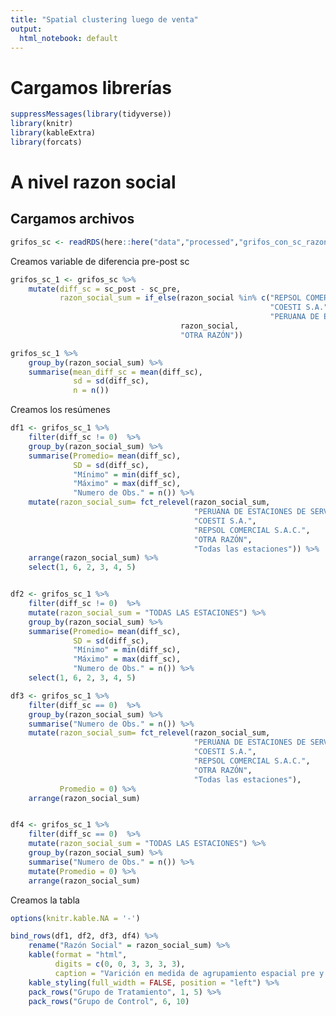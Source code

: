 ```yaml
---
title: "Spatial clustering luego de venta"
output:
  html_notebook: default
---
```


# Cargamos librerías

```r
suppressMessages(library(tidyverse))
library(knitr)
library(kableExtra)
library(forcats)

```

# A nivel razon social

## Cargamos archivos

```r
grifos_sc <- readRDS(here::here("data","processed","grifos_con_sc_razon_social.RDS"))
```

Creamos variable de diferencia pre-post sc

```r



grifos_sc_1 <- grifos_sc %>% 
    mutate(diff_sc = sc_post - sc_pre,
           razon_social_sum = if_else(razon_social %in% c("REPSOL COMERCIAL S.A.C.", 
                                                          "COESTI S.A.", 
                                                          "PERUANA DE ESTACIONES DE SERVICIOS S.A.C."),
                                      razon_social,
                                      "OTRA RAZÓN"))

grifos_sc_1 %>% 
    group_by(razon_social_sum) %>%
    summarise(mean_diff_sc = mean(diff_sc),
              sd = sd(diff_sc),
              n = n())
```

Creamos los resúmenes

```r
df1 <- grifos_sc_1 %>% 
    filter(diff_sc != 0)  %>%
    group_by(razon_social_sum) %>%
    summarise(Promedio= mean(diff_sc),
              SD = sd(diff_sc),
              "Mínimo" = min(diff_sc),
              "Máximo" = max(diff_sc),
              "Numero de Obs." = n()) %>%
    mutate(razon_social_sum= fct_relevel(razon_social_sum, 
                                         "PERUANA DE ESTACIONES DE SERVICIOS S.A.C.",
                                         "COESTI S.A.", 
                                         "REPSOL COMERCIAL S.A.C.",
                                         "OTRA RAZÓN",
                                         "Todas las estaciones")) %>%
    arrange(razon_social_sum) %>%
    select(1, 6, 2, 3, 4, 5)


df2 <- grifos_sc_1 %>% 
    filter(diff_sc != 0)  %>%
    mutate(razon_social_sum = "TODAS LAS ESTACIONES") %>%
    group_by(razon_social_sum) %>%
    summarise(Promedio= mean(diff_sc),
              SD = sd(diff_sc),
              "Mínimo" = min(diff_sc),
              "Máximo" = max(diff_sc),
              "Numero de Obs." = n()) %>%
    select(1, 6, 2, 3, 4, 5)

df3 <- grifos_sc_1 %>% 
    filter(diff_sc == 0)  %>%
    group_by(razon_social_sum) %>%
    summarise("Numero de Obs." = n()) %>%
    mutate(razon_social_sum= fct_relevel(razon_social_sum, 
                                         "PERUANA DE ESTACIONES DE SERVICIOS S.A.C.",
                                         "COESTI S.A.", 
                                         "REPSOL COMERCIAL S.A.C.",
                                         "OTRA RAZÓN",
                                         "Todas las estaciones"),
           Promedio = 0) %>%
    arrange(razon_social_sum) 


df4 <- grifos_sc_1 %>% 
    filter(diff_sc == 0)  %>%
    mutate(razon_social_sum = "TODAS LAS ESTACIONES") %>%
    group_by(razon_social_sum) %>%
    summarise("Numero de Obs." = n()) %>%
    mutate(Promedio = 0) %>%
    arrange(razon_social_sum) 
```


Creamos la tabla

```r

options(knitr.kable.NA = '-')

bind_rows(df1, df2, df3, df4) %>%
    rename("Razón Social" = razon_social_sum) %>%
    kable(format = "html", 
          digits = c(0, 0, 3, 3, 3, 3),
          caption = "Varición en medida de agrupamiento espacial pre y post compra") %>%
    kable_styling(full_width = FALSE, position = "left") %>%
    pack_rows("Grupo de Tratamiento", 1, 5) %>%
    pack_rows("Grupo de Control", 6, 10)
```


